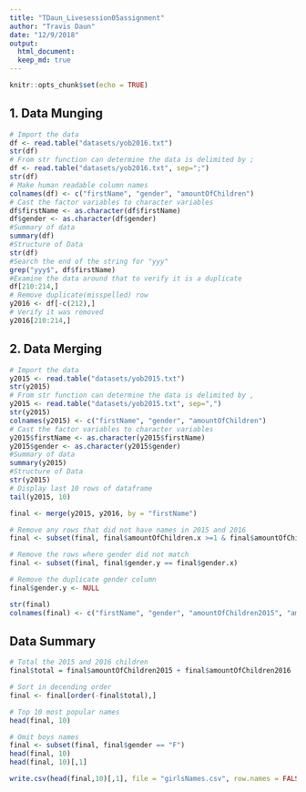 ```yaml
---
title: "TDaun_Livesession05assignment"
author: "Travis Daun"
date: "12/9/2018"
output: 
  html_document:
  keep_md: true
---
```


```r
knitr::opts_chunk$set(echo = TRUE)
```
## 1. Data Munging
```r
# Import the data
df <- read.table("datasets/yob2016.txt")
str(df)
# From str function can determine the data is delimited by ;
df <- read.table("datasets/yob2016.txt", sep=";")
str(df)
# Make human readable column names
colnames(df) <- c("firstName", "gender", "amountOfChildren")
# Cast the factor variables to character variables
df$firstName <- as.character(df$firstName)
df$gender <- as.character(df$gender)
#Summary of data
summary(df)
#Structure of Data
str(df)
#Search the end of the string for "yyy"
grep("yyy$", df$firstName)
#Examine the data around that to verify it is a duplicate
df[210:214,]
# Remove duplicate(misspelled) row
y2016 <- df[-c(212),]
# Verify it was removed
y2016[210:214,]
```

## 2. Data Merging
```r
# Import the data
y2015 <- read.table("datasets/yob2015.txt")
str(y2015)
# From str function can determine the data is delimited by ,
y2015 <- read.table("datasets/yob2015.txt", sep=",")
str(y2015)
colnames(y2015) <- c("firstName", "gender", "amountOfChildren")
# Cast the factor variables to character variables
y2015$firstName <- as.character(y2015$firstName)
y2015$gender <- as.character(y2015$gender)
#Summary of data
summary(y2015)
#Structure of Data
str(y2015)
# Display last 10 rows of dataframe
tail(y2015, 10)

final <- merge(y2015, y2016, by = "firstName")

# Remove any rows that did not have names in 2015 and 2016
final <- subset(final, final$amountOfChildren.x >=1 & final$amountOfChildren.y >=1)

# Remove the rows where gender did not match
final <- subset(final, final$gender.y == final$gender.x)

# Remove the duplicate gender column
final$gender.y <- NULL

str(final)
colnames(final) <- c("firstName", "gender", "amountOfChildren2015", "amountOfChildren2016")
```

## Data Summary
```r
# Total the 2015 and 2016 children
final$total = final$amountOfChildren2015 + final$amountOfChildren2016

# Sort in decending order
final <- final[order(-final$total),]

# Top 10 most popular names
head(final, 10)

# Omit boys names
final <- subset(final, final$gender == "F")
head(final, 10)
head(final, 10)[,1]

write.csv(head(final,10)[,1], file = "girlsNames.csv", row.names = FALSE)
```